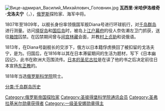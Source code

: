 {{Expand English|Vasily Golovnin}}
{{Unreferenced|time=2017-04-03T01:42:42+00:00}}
[[File:Вице-адмирал_Василий_Михайлович_Головнин.jpg|thumb]]
'''瓦西里·米哈伊洛维奇·戈洛夫宁'''（{{lang-ru|Василий Михайлович Головнин}}，{{bd|1776年||1831年||}}），[[俄罗斯|俄罗斯]]探险家、海军中将。

1807年至1809年，以舰长身份率领俄国军舰Diana号进行环球航行，对[[千岛群岛|千岛群岛]]进行测量。访问[[择捉岛|择捉岛]]和[[国后岛|国后岛]]时，被岛上[[江户幕府|江户幕府]]的役人奈佐濑左卫门抓获，送往[[箱馆|箱馆]]囚禁。在囚禁期间曾与[[间宫林藏|间宫林藏]]会面，并教[[村上贞助|村上贞助]]和{{link-ja|上原熊次郎|上原熊次郎}}说俄语。

1813年，在Diana号副舰长{{link-en|彼得·伊万诺维奇·里科尔德|Pyotr Ivanovich Ricord|彼得·里科尔德}}的交涉下，俄方以日本籍俘虏{{link-en|高田屋嘉兵卫|Takadaya Kahei}}换回了被扣留的戈洛夫宁，是为{{link-en|戈洛夫宁事件|Golovnin Incident}}。归国后，在1816年以其在日本滞留期间的生活为题材，写下《日本幽囚记》，此书在欧洲大范围流传。[[日本的圣尼古拉|日本的圣尼古拉]]是在读了他的书之后决定前往日本宣扬[[东正教|东正教]]的。

1818年当选[[俄罗斯科学院|俄罗斯科学院]]院士。

{{Authority control}}
[[Category:俄罗斯帝国探险家|Category:俄罗斯帝国探险家]]
[[Category:圣彼得堡科学院通讯会员|Category:圣彼得堡科学院通讯会员]]
[[Category:圣弗拉基米尔勋章获得者|Category:圣弗拉基米尔勋章获得者]]
[[Category:一级圣安娜勋章得主|Category:一级圣安娜勋章得主]]
[[分类:千岛群岛历史|分类:千岛群岛历史]]